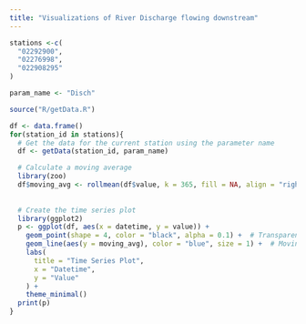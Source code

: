 ```yaml
---
title: "Visualizations of River Discharge flowing downstream"
---
```


```R
stations <-c(
  "02292900",
  "02276998",
  "022908295"
)

param_name <- "Disch"

source("R/getData.R")

df <- data.frame()
for(station_id in stations){
  # Get the data for the current station using the parameter name
  df <- getData(station_id, param_name)

  # Calculate a moving average
  library(zoo)
  df$moving_avg <- rollmean(df$value, k = 365, fill = NA, align = "right")
  
  
  # Create the time series plot
  library(ggplot2)
  p <- ggplot(df, aes(x = datetime, y = value)) +
    geom_point(shape = 4, color = "black", alpha = 0.1) +  # Transparent blue "x"
    geom_line(aes(y = moving_avg), color = "blue", size = 1) +  # Moving average line
    labs(
      title = "Time Series Plot",
      x = "Datetime",
      y = "Value"
    ) +
    theme_minimal()
  print(p)
}
```
